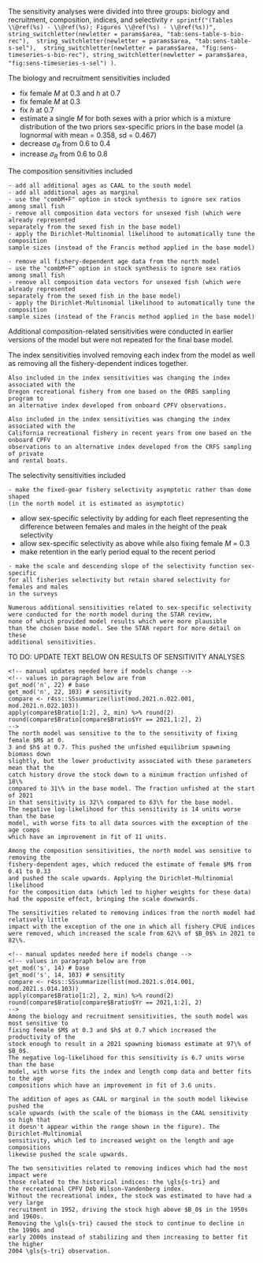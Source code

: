 The sensitivity analyses were divided into three groups: biology and recruitment,
composition, indices, and selectivity
`r sprintf("(Tables \\@ref(%s) - \\@ref(%s); Figures \\@ref(%s) - \\@ref(%s))", 
string_switchletter(newletter = params$area, "tab:sens-table-s-bio-rec"), 
string_switchletter(newletter = params$area, "tab:sens-table-s-sel"), 
string_switchletter(newletter = params$area, "fig:sens-timeseries-s-bio-rec"),
string_switchletter(newletter = params$area, "fig:sens-timeseries-s-sel")
)`.

The biology and recruitment sensitivities included

- fix female $M$ at 0.3 and $h$ at 0.7
- fix female $M$ at 0.3
- fix $h$ at 0.7
- estimate a single $M$ for both sexes with a prior which is a mixture distribution 
of the two priors sex-specific priors in the base model 
(a lognormal with mean = 0.358, sd = 0.467)
- decrease $\sigma_R$ from 0.6 to 0.4
- increase $\sigma_R$ from 0.6 to 0.8

The composition sensitivities included

```asis
- add all additional ages as CAAL to the south model
- add all additional ages as marginal
- use the "combM+F" option in stock synthesis to ignore sex ratios among small fish
- remove all composition data vectors for unsexed fish (which were already represented
separately from the sexed fish in the base model)
- apply the Dirichlet-Multinomial likelihood to automatically tune the composition 
sample sizes (instead of the Francis method applied in the base model)
```
```asis
- remove all fishery-dependent age data from the north model
- use the "combM+F" option in stock synthesis to ignore sex ratios among small fish
- remove all composition data vectors for unsexed fish (which were already represented
separately from the sexed fish in the base model)
- apply the Dirichlet-Multinomial likelihood to automatically tune the composition 
sample sizes (instead of the Francis method applied in the base model)
```

Additional composition-related sensitivities were conducted in earlier versions of
the model but were not repeated for the final base model.

The index sensitivities involved removing each index from the model as well
as removing all the fishery-dependent indices together.
```asis
Also included in the index sensitivities was changing the index associated with the
Oregon recreational fishery from one based on the ORBS sampling program to 
an alternative index developed from onboard CPFV observations.

```
```asis
Also included in the index sensitivities was changing the index associated with the 
California recreational fishery in recent years from one based on the onboard CPFV 
observations to an alternative index developed from the CRFS sampling of private 
and rental boats.
```

The selectivity sensitivities included
```asis
- make the fixed-gear fishery selectivity asymptotic rather than dome shaped
(in the north model it is estimated as asymptotic)
```
- allow sex-specific selectivity by adding for each fleet representing 
the difference between females and males in the height of the peak 
selectivity
- allow sex-specific selectivity as above while also fixing female $M$ = 0.3
- make retention in the early period equal to the recent period
```asis
- make the scale and descending slope of the selectivity function sex-specific 
for all fisheries selectivity but retain shared selectivity for females and males
in the surveys

Numerous additional sensitivities related to sex-specific selectivity
were conducted for the north model during the STAR review, 
none of which provided model results which were more plausible
than the chosen base model. See the STAR report for more detail on these
additional sensitivities.
```

TO DO: UPDATE TEXT BELOW ON RESULTS OF SENSITIVITY ANALYSES

```asis
<!-- manual updates needed here if models change -->
<!-- values in paragraph below are from 
get_mod('n', 22) # base
get_mod('n', 22, 103) # sensitivity
compare <- r4ss::SSsummarize(list(mod.2021.n.022.001, mod.2021.n.022.103))
apply(compare$Bratio[1:2], 2, min) %>% round(2)
round(compare$Bratio[compare$Bratio$Yr == 2021,1:2], 2)
-->
The north model was sensitive to the to the sensitivity of fixing female $M$ at 0.
3 and $h$ at 0.7. This pushed the unfished equilibrium spawning biomass down
slightly, but the lower productivity associated with these parameters mean that the
catch history drove the stock down to a minimum fraction unfished of 18\%
compared to 31\% in the base model. The fraction unfished at the start of 2021 
in that sensitivity is 32\% compared to 63\% for the base model. 
The negative log-likelihood for this sensitivity is 14 units worse than the base 
model, with worse fits to all data sources with the exception of the age comps
which have an improvement in fit of 11 units.

Among the composition sensitivities, the north model was sensitive to removing the
fishery-dependent ages, which reduced the estimate of female $M$ from 0.41 to 0.33 
and pushed the scale upwards. Applying the Dirichlet-Multinomial likelihood 
for the composition data (which led to higher weights for these data) 
had the opposite effect, bringing the scale downwards.

The sensitivities related to removing indices from the north model had relatively little
impact with the exception of the one in which all fishery CPUE indices
were removed, which increased the scale from 62\% of $B_0$% in 2021 to 82\%.

```

```asis
<!-- manual updates needed here if models change -->
<!-- values in paragraph below are from 
get_mod('s', 14) # base
get_mod('s', 14, 103) # sensitity
compare <- r4ss::SSsummarize(list(mod.2021.s.014.001, mod.2021.s.014.103))
apply(compare$Bratio[1:2], 2, min) %>% round(2)
round(compare$Bratio[compare$Bratio$Yr == 2021,1:2], 2)
-->
Among the biology and recruitment sensitivities, the south model was most sensitive to
fixing female $M$ at 0.3 and $h$ at 0.7 which increased the productivity of the 
stock enough to result in a 2021 spawning biomass estimate at 97\% of $B_0$.
The negative log-likelihood for this sensitivity is 6.7 units worse than the base 
model, with worse fits the index and length comp data and better fits to the age
compositions which have an improvement in fit of 3.6 units.

The addition of ages as CAAL or marginal in the south model likewise pushed the 
scale upwards (with the scale of the biomass in the CAAL sensitivity so high that
it doesn't appear within the range shown in the figure). The Dirichlet-Multinomial
sensitivity, which led to increased weight on the length and age compositions
likewise pushed the scale upwards.

The two sensitivities related to removing indices which had the most impact were
those related to the historical indices: the \gls{s-tri} and 
the recreational CPFV Deb Wilson-Vandenberg index. 
Without the recreational index, the stock was estimated to have had a very large
recruitment in 1952, driving the stock high above $B_0$ in the 1950s and 1960s.
Removing the \gls{s-tri} caused the stock to continue to decline in the 1990s and 
early 2000s instead of stabilizing and then increasing to better fit the higher
2004 \gls{s-tri} observation.

```

